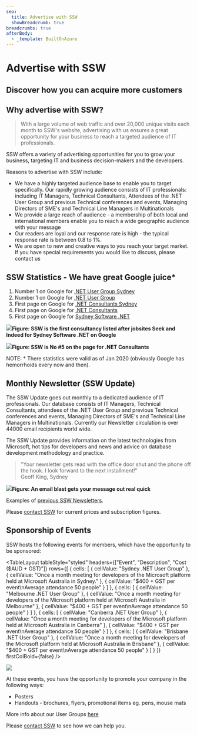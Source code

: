 ```yaml
---
seo:
  title: Advertise with SSW
  showBreadcrumb: true
breadcrumbs: true
afterBody:
  - _template: BuiltOnAzure
---
```


# Advertise with SSW

## Discover how you can acquire more customers

<UtilityButton buttonText="VISIT SSW DIGITAL" size="small" btnIcon="BsArrowRightCircle" removeTopMargin={true} link="https://sswdigital.com/" openInNewTab={false} />

## Why advertise with SSW?

> With a large volume of web traffic and over 20,000 unique visits each month to SSW's website, advertising with us ensures a great opportunity for your business to reach a targeted audience of IT professionals.

SSW offers a variety of advertising opportunities for you to grow your business, targeting IT and business decision-makers and the developers.

Reasons to advertise with SSW include:

* We have a highly targeted audience base to enable you to target specifically.
  Our rapidly growing audience consists of IT professionals: including IT Managers, Technical Consultants, Attendees of the .NET User Group and previous Technical conferences and events, Managing Directors of SME's and Technical Line Managers in Multinationals
* We provide a large reach of audience - a membership of both local and international members enable you to reach a wide geographic audience with your message
* Our readers are loyal and our response rate is high - the typical response rate is between 0.8 to 1%.
* We are open to new and creative ways to you reach your target market. If you have special requirements you would like to discuss, please contact us

## SSW Statistics - We have great Google juice\*

1. Number 1 on Google for [.NET User Group Sydney](https://www.google.com/search?q=.NET+User+Group+Sydney)
2. Number 1 on Google for [.NET User Group](https://www.google.com/search?q=.NET+User+Group)
3. First page on Google for [.NET Consultants Sydney](https://www.google.com/search?q=.NET+Consultants+Sydney)
4. First page on Google for [.NET Consultants](https://www.google.com/search?q=.NET+Consultants)
5. First page on Google for [Sydney Software .NET](https://www.google.com/search?q=Sydney+Software+.NET)

![](/images/advertising/google-search-sydney-software-dotnet.jpeg)**Figure: SSW is the first consultancy listed after jobsites Seek and Indeed for Sydney Software .NET on Google**

![](/images/advertising/google-search-dotnet-consultants.jpeg)**Figure: SSW is No #5 on the page for .NET Consultants**

NOTE: \* There statistics were valid as of Jan 2020 (obviously Google has hemorrhoids every now and then).

## Monthly Newsletter (SSW Update)

The SSW Update goes out monthly to a dedicated audience of IT professionals. Our database consists of IT Managers, Technical Consultants, attendees of the .NET User Group and previous Technical conferences and events, Managing Directors of SME's and Technical Line Managers in Multinationals. Currently our Newsletter circulation is over 44000 email recipients world wide.

The SSW Update provides information on the latest technologies from Microsoft, hot tips for developers and news and advice on database development methodology and practice.

> "Your newsletter gets read with the office door shut and the phone off the hook. I look forward to the next installment!"\
> Geoff King, Sydney

![](/images/advertising/newsletter2020.png)**Figure: An email blast gets your message out real quick**

Examples of [previous SSW Newsletters](newsletters).

Please [contact SSW](mailto\:info@ssw.com.au?subject=Information%20about%20advertising%20on%20www.ssw.com.au) for current prices and subscription figures.

## Sponsorship of Events

SSW hosts the following events for members, which have the opportunity to be sponsored:

<TableLayout
  tableStyle="styled"
  headers={["Event", "Description", "Cost ($AUD + GST)"]}
  rows={[
    {
      cells: [
        { cellValue: "Sydney .NET User Group" },
        {
          cellValue:
            "Once a month meeting for developers of the Microsoft platform held at Microsoft Australia in Sydney."
        },
        { cellValue: "$400 + GST per event\nAverage attendance 50 people" }
      ]
    },
    {
      cells: [
        { cellValue: "Melbourne .NET User Group" },
        {
          cellValue:
            "Once a month meeting for developers of the Microsoft platform held at Microsoft Australia in Melbourne"
        },
        { cellValue: "$400 + GST per event\nAverage attendance 50 people" }
      ]
    },
    {
      cells: [
        { cellValue: "Canberra .NET User Group" },
        {
          cellValue:
            "Once a month meeting for developers of the Microsoft platform held at Microsoft Australia in Canberra"
        },
        { cellValue: "$400 + GST per event\nAverage attendance 50 people" }
      ]
    },
    {
      cells: [
        { cellValue: "Brisbane .NET User Group" },
        {
          cellValue:
            "Once a month meeting for developers of the Microsoft platform held at Microsoft Australia in Brisbane"
        },
        { cellValue: "$400 + GST per event\nAverage attendance 50 people" }
      ]
    }
  ]}
  firstColBold={false}
/>

![](/images/advertising/group_resized.jpg)

At these events, you have the opportunity to promote your company in the following ways:

* Posters
* Handouts - brochures, flyers, promotional items eg. pens, mouse mats

More info about our User Groups [here](netug)

Please [contact SSW](mailto\:info@ssw.com.au?subject=Information%20about%20advertising%20on%20www.ssw.com.au) to see how we can help you.

